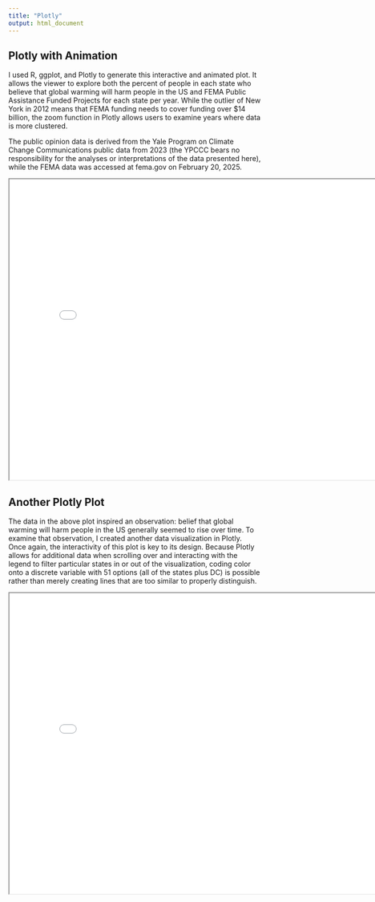 ```yaml
---
title: "Plotly"
output: html_document
---
```


## Plotly with Animation
I used R, ggplot, and Plotly to generate this interactive and animated plot. It allows the viewer to explore both the percent of people in each state who believe that global warming will harm people in the US and FEMA Public Assistance Funded Projects for each state per year. While the outlier of New York in 2012 means that FEMA funding needs to cover funding over $14 billion, the zoom function in Plotly allows users to examine years where data is more clustered.

The public opinion data is derived from the Yale Program on Climate Change Communications public data from 2023 (the YPCCC bears no responsibility for the analyses or interpretations of the data presented here), while the FEMA data was accessed at fema.gov on February 20, 2025.

<iframe src="images/harm_fema_plotly.html" width="800px" height="600px"></iframe>


## Another Plotly Plot
The data in the above plot inspired an observation: belief that global warming will harm people in the US generally seemed to rise over time. To examine that observation, I created another data visualization in Plotly. Once again, the interactivity of this plot is key to its design. Because Plotly allows for additional data when scrolling over and interacting with the legend to filter particular states in or out of the visualization, coding color onto a discrete variable with 51 options (all of the states plus DC) is possible rather than merely creating lines that are too similar to properly distinguish.

<iframe src="images/harm_plotly.html" width="800px" height="600px"></iframe>
